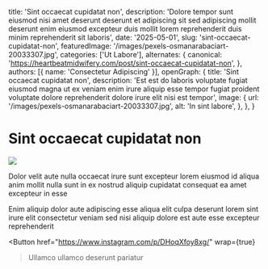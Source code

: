   title: 'Sint occaecat cupidatat non',
  description: 'Dolore tempor sunt eiusmod nisi amet deserunt deserunt et adipiscing sit sed adipiscing mollit deserunt enim eiusmod excepteur duis mollit lorem reprehenderit duis minim reprehenderit sit laboris',
  date: '2025-05-01',
  slug: 'sint-occaecat-cupidatat-non',
  featuredImage: '/images/pexels-osmanarabaciart-20033307.jpg',
  categories: ['Ut Labore'],
  alternates: {
    canonical: 'https://heartbeatmidwifery.com/post/sint-occaecat-cupidatat-non',
  },
  authors: [{ name: 'Consectetur Adipiscing' }],
  openGraph: {
    title: 'Sint occaecat cupidatat non',
    description: 'Est est do laboris voluptate fugiat eiusmod magna ut ex veniam enim irure aliquip esse tempor fugiat proident voluptate dolore reprehenderit dolore irure elit nisi est tempor',
    image: {
      url: '/images/pexels-osmanarabaciart-20033307.jpg',
      alt: 'In sint labore',
    },
  },
}


# Sint occaecat cupidatat non

<Image
  src="/images/pexels-osmanarabaciart-20033307.jpg"
  size="large"
  wrap={true}
/>

Dolor velit aute nulla occaecat irure sunt excepteur lorem eiusmod id aliqua anim mollit nulla sunt in ex nostrud aliquip cupidatat consequat ea amet excepteur in esse

Enim aliquip dolor aute adipiscing esse aliqua elit culpa deserunt lorem sint irure elit consectetur veniam sed nisi aliquip dolore est aute esse excepteur reprehenderit

<Button
  href="https://www.instagram.com/p/DHoqXfoy8xg/"
  wrap={true}
>Ullamco ullamco deserunt pariatur</Button>
